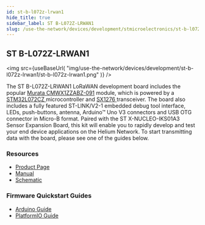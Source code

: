 ```yaml
---
id: st-b-l072z-lrwan1
hide_title: true
sidebar_label: ST B-L072Z-LRWAN1
slug: /use-the-network/devices/development/stmicroelectronics/st-b-l072z-lrwan1
---
```



## ST B-L072Z-LRWAN1

<img
  src={useBaseUrl(
    "img/use-the-network/devices/development/st-b-l072z-lrwan1/st-b-l072z-lrwan1.png"
  )}
/>

The ST B-L072Z-LRWAN1 LoRaWAN development board includes the popular
[Murata CMWX1ZZABZ-091](https://wireless.murata.com/type-abz-078.html) module,
which is powered by a
[STM32L072CZ ](https://www.st.com/en/microcontrollers-microprocessors/stm32l072cz.html)microcontroller
and
[SX1276 ](https://www.semtech.com/products/wireless-rf/lora-transceivers/sx1276)transceiver.
The board also includes a fully featured ST-LINK/V2-1 embedded debug tool
interface, LEDs, push-buttons, antenna, Arduino™ Uno V3 connectors and USB OTG
connector in Micro-B format. Paired with the ST X-NUCLEO-IKS01A3 Sensor
Expansion Board, this kit will enable you to rapidly develop and test your end
device applications on the Helium Network. To start transmitting data with the
board, please see one of the guides below.

### Resources

- [Product Page](https://www.st.com/en/evaluation-tools/b-l072z-lrwan1.html)
- [Manual](https://www.st.com/resource/en/user_manual/dm00352032-getting-started-with-ultralowpower-stm32l0-and-lora-discovery-kit-stmicroelectronics.pdf)
- [Schematic ](https://www.st.com/content/ccc/resource/technical/layouts_and_diagrams/schematic_pack/group1/0d/b2/51/b1/82/cd/44/42/X-NUCLEO-IKS01A3_SCHEMATIC/files/x-nucleo-iks01a3_schematic.pdf/jcr:content/translations/en.x-nucleo-iks01a3_schematic.pdf)

### Firmware Quickstart Guides

- [Arduino Guide](/use-the-network/devices/development/stmicroelectronics/st-b-l072z-lrwan1/arduino)  
- [PlatformIO Guide](/use-the-network/devices/development/stmicroelectronics/st-b-l072z-lrwan1/platformio)
